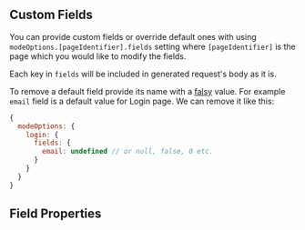 
<Meta of={FieldStories} />


## Custom Fields
You can provide custom fields or override default ones with using `modeOptions.[pageIdentifier].fields`
setting where `[pageIdentifier]` is the page which you would like to modify the fields.

Each key in `fields` will be included in generated request's body as it is.

To remove a default field provide its name with a [falsy](https://developer.mozilla.org/en-US/docs/Glossary/Falsy) value.
For example `email` field is a default value for Login page. We can remove it like this:

```js
{
  modeOptions: {
    login: {
      fields: {
        email: undefined // or null, false, 0 etc.
      }
    }
  }
}
```
## Field Properties

<div className="hide-controls-column">

<Controls class="test"  />
</div>
